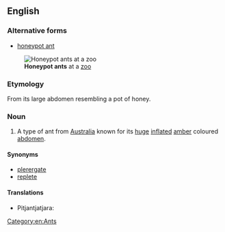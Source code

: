 ==English==
{{wikipedia|Honeypot ant}}
===Alternative forms===
* [[honeypot ant]]
[[File:HoneyAnt.jpg|thumb|'''Honeypot ants''' at a [[zoo]]]]
===Etymology===
From its large abdomen resembling a pot of honey.

===Noun===
{{en-noun|head=[[honey-pot]] [[ant]]}}

# A type of ant from [[Australia]] known for its [[huge]] [[inflate]]d [[amber]] coloured [[abdomen]].

====Synonyms====
* [[plerergate]]
* [[replete]]

====Translations====
{{trans-top}}
* Pitjantjatjara: {{t|pjt|tjala}}
{{trans-bottom}}

[[Category:en:Ants]]